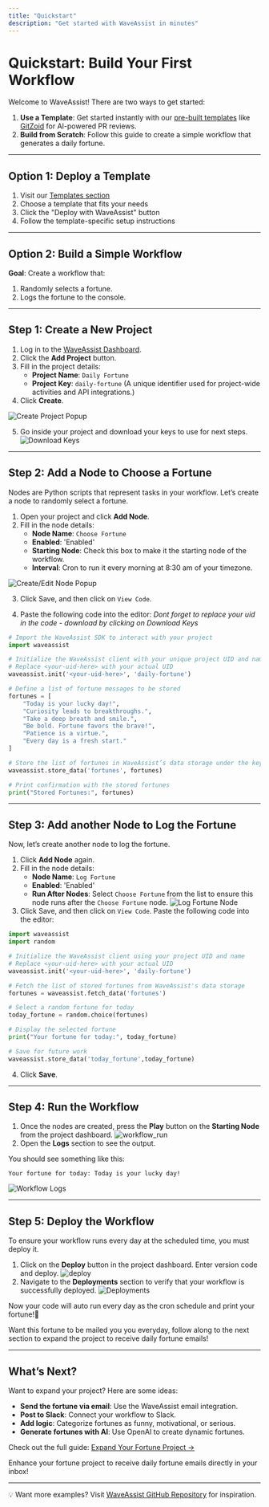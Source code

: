 ```yaml
---
title: "Quickstart"
description: "Get started with WaveAssist in minutes"
---
```


# Quickstart: Build Your First Workflow

Welcome to WaveAssist! There are two ways to get started:

1. **Use a Template**: Get started instantly with our [pre-built templates](/api-reference/template/templates) like [GitZoid](/api-reference/template/gitzoid) for AI-powered PR reviews.
2. **Build from Scratch**: Follow this guide to create a simple workflow that generates a daily fortune.

---

## Option 1: Deploy a Template

1. Visit our [Templates section](/api-reference/template/templates)
2. Choose a template that fits your needs
3. Click the "Deploy with WaveAssist" button
4. Follow the template-specific setup instructions

---

## Option 2: Build a Simple Workflow

**Goal**: Create a workflow that:

1. Randomly selects a fortune.
2. Logs the fortune to the console.

---

## Step 1: Create a New Project

1. Log in to the [WaveAssist Dashboard](https://app.waveassist.io).
2. Click the **Add Project** button.
3. Fill in the project details:
   - **Project Name**: `Daily Fortune`
   - **Project Key**: `daily-fortune` (A unique identifier used for project-wide activities and API integrations.)
4. Click **Create**.

<Frame caption="Create a New Project">
	<img src="/images/create_project_popup.png" alt="Create Project Popup" />
</Frame>

5. Go inside your project and download your keys to use for next steps.
   <Frame caption="Download Keys">
   	<img src="/images/download-keys.png" alt="Download Keys" />
   </Frame>

---

## Step 2: Add a Node to Choose a Fortune

Nodes are Python scripts that represent tasks in your workflow. Let’s create a node to randomly select a fortune.

1. Open your project and click **Add Node**.
2. Fill in the node details:
   - **Node Name**: `Choose Fortune`
   - **Enabled**: 'Enabled'
   - **Starting Node**: Check this box to make it the starting node of the workflow.
   - **Interval**: Cron to run it every morning at 8:30 am of your timezone.

<Frame caption="Create and Edit Node">
	<img src="/images/create_edit_node.png" alt="Create/Edit Node Popup" />
</Frame>

3. Click Save, and then click on `View Code`.

4. Paste the following code into the editor: _Dont forget to replace your uid in the code - download by clicking on Download Keys_

```python
# Import the WaveAssist SDK to interact with your project
import waveassist

# Initialize the WaveAssist client with your unique project UID and name
# Replace <your-uid-here> with your actual UID
waveassist.init('<your-uid-here>', 'daily-fortune')

# Define a list of fortune messages to be stored
fortunes = [
    "Today is your lucky day!",
    "Curiosity leads to breakthroughs.",
    "Take a deep breath and smile.",
    "Be bold. Fortune favors the brave!",
    "Patience is a virtue.",
    "Every day is a fresh start."
]

# Store the list of fortunes in WaveAssist’s data storage under the key 'fortunes'
waveassist.store_data('fortunes', fortunes)

# Print confirmation with the stored fortunes
print("Stored Fortunes:", fortunes)
```

---

## Step 3: Add another Node to Log the Fortune

Now, let’s create another node to log the fortune.

1. Click **Add Node** again.
2. Fill in the node details:
   - **Node Name**: `Log Fortune`
   - **Enabled**: 'Enabled'
   - **Run After Nodes**: Select `Choose Fortune` from the list to ensure this node runs after the `Choose Fortune` node.
     <Frame caption="Log Fortune Node">
     	<img src="/images/log_fortune_node.png" alt="Log Fortune Node" />
     </Frame>
3. Click Save, and then click on `View Code`. Paste the following code into the editor:

```python
import waveassist
import random

# Initialize the WaveAssist client using your project UID and name
# Replace <your-uid-here> with your actual UID
waveassist.init('<your-uid-here>', 'daily-fortune')

# Fetch the list of stored fortunes from WaveAssist's data storage
fortunes = waveassist.fetch_data('fortunes')

# Select a random fortune for today
today_fortune = random.choice(fortunes)

# Display the selected fortune
print("Your fortune for today:", today_fortune)

# Save for future work
waveassist.store_data('today_fortune',today_fortune)
```

4. Click **Save**.

---

## Step 4: Run the Workflow

1. Once the nodes are created, press the **Play** button on the **Starting Node** from the project dashboard.
   <Frame caption="Log Fortune Node">
   	<img src="/images/workflow_run.png" alt="workflow_run" />
   </Frame>
2. Open the **Logs** section to see the output.

You should see something like this:

```
Your fortune for today: Today is your lucky day!
```

<Frame caption="Workflow Log Output">
	<img src="/images/logs.png" alt="Workflow Logs" />
</Frame>

---

## Step 5: Deploy the Workflow

To ensure your workflow runs every day at the scheduled time, you must deploy it.

1. Click on the **Deploy** button in the project dashboard. Enter version code and deploy.
   <Frame caption="Deploy">
   	<img src="/images/deploy.png" alt="deploy" />
   </Frame>
2. Navigate to the **Deployments** section to verify that your workflow is successfully deployed.
   <Frame caption="Deployments">
   	<img src="/images/deployment.png" alt="Deployments" />
   </Frame>

Now your code will auto run every day as the cron schedule and print your fortune!🎉

Want this fortune to be mailed you you everyday, follow along to the next section to expand the project to receive daily fortune emails!

---

## What’s Next?

Want to expand your project? Here are some ideas:

- **Send the fortune via email**: Use the WaveAssist email integration.
- **Post to Slack**: Connect your workflow to Slack.
- **Add logic**: Categorize fortunes as funny, motivational, or serious.
- **Generate fortunes with AI**: Use OpenAI to create dynamic fortunes.

Check out the full guide: [Expand Your Fortune Project →](./whats-next)

<Card title="Expand Your Fortune Project" icon="arrow-right" href="./whats-next">
	Enhance your fortune project to receive daily fortune emails directly in your inbox!
</Card>

---

💡 Want more examples? Visit [WaveAssist GitHub Repository](https://github.com/WaveAssist/waveassist) for inspiration.
